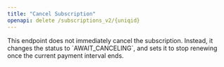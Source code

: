 ```yaml
---
title: "Cancel Subscription"
openapi: delete /subscriptions_v2/{uniqid}
---
```


<Warning>
This endpoint does not immediately cancel the subscription. Instead, it changes the status to `AWAIT_CANCELING`, and sets it to stop renewing once the current payment interval ends.
</Warning>